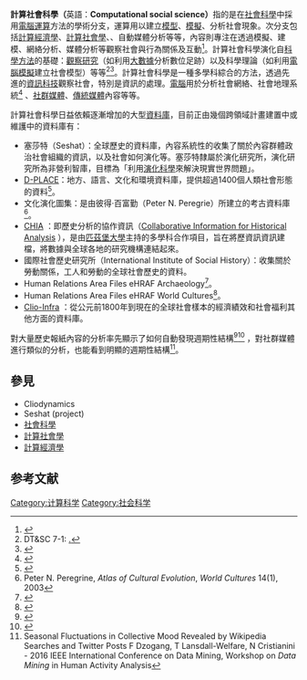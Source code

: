 {{Politics}}
{{Science}}
'''計算社會科學（'''英語：'''Computational social science）'''指的是在[[社會科學|社會科學]]中採用[[電腦運算|電腦運算]]方法的學術分支，運算用以建立[[模型|模型]]、[[模擬|模擬]]、分析社會現象。次分支包括[[計算經濟學|計算經濟學]]、[[計算社會學|計算社會學]]、{{tsl|en|cliodynamics|歷史動力學}}、自動媒體分析等等，內容則專注在透過模擬、建模、網絡分析、媒體分析等觀察社會與行為關係及互動<ref>{{Cite web|url=https://computationalsocialscience.org/|title=The Computational Social Science Society of the Americas official website|access-date=2017-01-22|archive-date=2019-05-02|archive-url=https://web.archive.org/web/20190502152524/https://computationalsocialscience.org/|dead-url=no}}</ref>。計算社會科學演化自[[科學方法|科學方法]]的基礎：[[觀察研究|觀察研究]]（如利用[[大數據|大數據]]分析數位足跡）以及科學理論（如利用[[電腦模擬|電腦模擬]]建立社會模型）等等<ref>DT&SC 7-1: [https://www.youtube.com/watch?v=9x3d75ZMuYU .]</ref><ref name="HilbertICT4ICT4D">{{Cite journal|title=e-Science for Digital Development: ICT4ICT4D|author=Hilbert, M.|url=http://www.seed.manchester.ac.uk/medialibrary/IDPM/working_papers/di/di-wp60.pdf|publisher=Centre for Development Informatics, SEED, University of Manchester|year=2015|isbn=978-1-905469-54-3|deadurl=yes|archiveurl=https://web.archive.org/web/20150924100018/http://www.seed.manchester.ac.uk/medialibrary/IDPM/working_papers/di/di-wp60.pdf|archivedate=2015-09-24|access-date=2017-01-22}}</ref>。計算社會科學是一種多學科綜合的方法，透過先進的[[資訊科技|資訊科技]]觀察社會，特別是資訊的處理。[[電腦|電腦]]用於分析社會網絡、社會地理系統<ref>{{Cite journal|title=Computational social science|last=Cioffi-Revilla|first=Claudio|journal=Wiley Interdisciplinary Reviews: ComputationalStatistics|issue=3|doi=10.1002/wics.95|year=2010|volume=2|pages=259–271}}</ref> 、[[社群媒體|社群媒體]]、[[传统媒体|傳統媒體]]內容等等。

計算社會科學日益依賴逐漸增加的大型[[資料庫|資料庫]]，目前正由幾個跨領域計畫建置中或維護中的資料庫有：
* 塞莎特（Seshat）：全球歷史的資料庫，內容系統性的收集了關於內容群體政治社會組織的資訊，以及社會如何演化等。塞莎特隸屬於演化研究所，演化研究所為非營利智庫，目標為「利用[[演化論|演化科學]]來解決現實世界問題」。
* [https://web.archive.org/web/20160818082017/https://d-place.org/home D-PLACE]：地方、語言、文化和環境資料庫，提供超過1400個人類社會形態的資料<ref>{{Cite journal|title=D-PLACE: A Global Database of Cultural, Linguistic and Environmental Diversity|first=Kathryn R.|last2=Gray|first2=Russell D.|date=2016|journal=PLoS ONE|issue=7|volume=11|last3=Greenhill|first3=Simon J.|last4=Jordan|first4=Fiona M.|last5=Gomes-Ng|first5=Stephanie|last6=Bibiko|first6=Hans-Jörg|last7=Blasi|first7=Damián E.|last8=Botero|first8=Carlos A.|last9=Bowern|first9=Claire}}</ref>。
* 文化演化圖集：是由彼得·百富勤（Peter N. Peregrie）所建立的考古資料庫<ref>Peter N. Peregrine, ''Atlas of Cultural Evolution'', ''World Cultures'' 14(1), 2003</ref>。
* <span>[http://www.chia.pitt.edu/ CHIA] {{Wayback|url=http://www.chia.pitt.edu/ |date=20210130061404 }}：即歷史分析的協作資訊（</span>[http://www.chia.pitt.edu/ Collaborative Information for Historical Analysis] {{Wayback|url=http://www.chia.pitt.edu/ |date=20210130061404 }}），是由[[匹茲堡大學|匹茲堡大學]]主持的多學科合作項目，旨在將歷資訊資訊建檔，將數據與全球各地的研究機構連結起來。
* 國際社會歷史研究所（International Institute of Social History）：收集關於勞動關係，工人和勞動的全球社會歷史的資料。
* Human Relations Area Files eHRAF Archaeology<ref>{{Cite web|url=http://www.yale.edu/hraf/archaeology.htm|title=eHRAF Archaeology|publisher=Human Relations Area Files|access-date=2017-01-22|archive-date=2013-11-05|archive-url=https://web.archive.org/web/20131105204258/http://www.yale.edu/hraf/archaeology.htm|dead-url=no}}</ref>。
* Human Relations Area Files eHRAF World Cultures<ref>{{Cite web|url=http://ehrafworldcultures.yale.edu/ehrafe/|title=eHRAF World Cultures|publisher=Human Relations Area Files|access-date=2017-01-22|archive-date=2018-10-11|archive-url=https://web.archive.org/web/20181011165202/http://ehrafworldcultures.yale.edu/ehrafe/|dead-url=no}}</ref>。
* [https://www.clio-infra.eu/ Clio-Infra] {{Wayback|url=https://www.clio-infra.eu/ |date=20210424090649 }}：從公元前1800年到現在的全球社會樣本的經濟績效和社會福利其他方面的資料庫。
對大量歷史報紙內容的分析率先顯示了如何自動發現週期性結構<ref>{{Cite journal|title=Content analysis of 150 years of British periodicals|url=http://www.pnas.org/content/early/2017/01/03/1606380114|last=Lansdall-Welfare|first=Thomas|last2=Sudhahar|first2=Saatviga|date=2017-01-09|journal=Proceedings of the National Academy of Sciences|doi=10.1073/pnas.1606380114|pages=201606380|language=en|issn=0027-8424|pmid=28069962|last3=Thompson|first3=James|last4=Lewis|first4=Justin|last5=Team|first5=FindMyPast Newspaper|last6=Cristianini|first6=Nello|access-date=2017-01-22|archive-date=2019-11-15|archive-url=https://web.archive.org/web/20191115074048/https://www.pnas.org/content/early/2017/01/03/1606380114|dead-url=no}}</ref><ref>{{Cite journal|title=Discovering Periodic Patterns in Historical News|url=http://journals.plos.org/plosone/article?id=10.1371/journal.pone.0165736|last=Dzogang|first=Fabon|last2=Lansdall-Welfare|first2=Thomas|date=2016-11-08|journal=PLOS ONE|issue=11|doi=10.1371/journal.pone.0165736|volume=11|pages=e0165736|issn=1932-6203|pmc=5100883|pmid=27824911|last3=Team|first3=FindMyPast Newspaper|last4=Cristianini|first4=Nello|access-date=2021-05-17|archive-date=2021-02-14|archive-url=https://web.archive.org/web/20210214002406/https://journals.plos.org/plosone/article?id=10.1371%2Fjournal.pone.0165736|dead-url=no}}</ref> ，對社群媒體進行類似的分析，也能看到明顯的週期性結構<ref>Seasonal Fluctuations in Collective Mood Revealed by Wikipedia Searches and Twitter Posts F Dzogang, T Lansdall-Welfare, N Cristianini - 2016 IEEE International Conference on Data Mining, Workshop on ''Data Mining'' in Human Activity Analysis</ref>。

== 參見 ==
* Cliodynamics
* Seshat (project)
* [[社會科學|社會科學]]
* [[計算社會學|計算社會學]]
* [[計算經濟學|計算經濟學]]

== 参考文献 ==
{{Reflist|30em}}

[[Category:计算科学|Category:计算科学]]
[[Category:社会科学|Category:社会科学]]